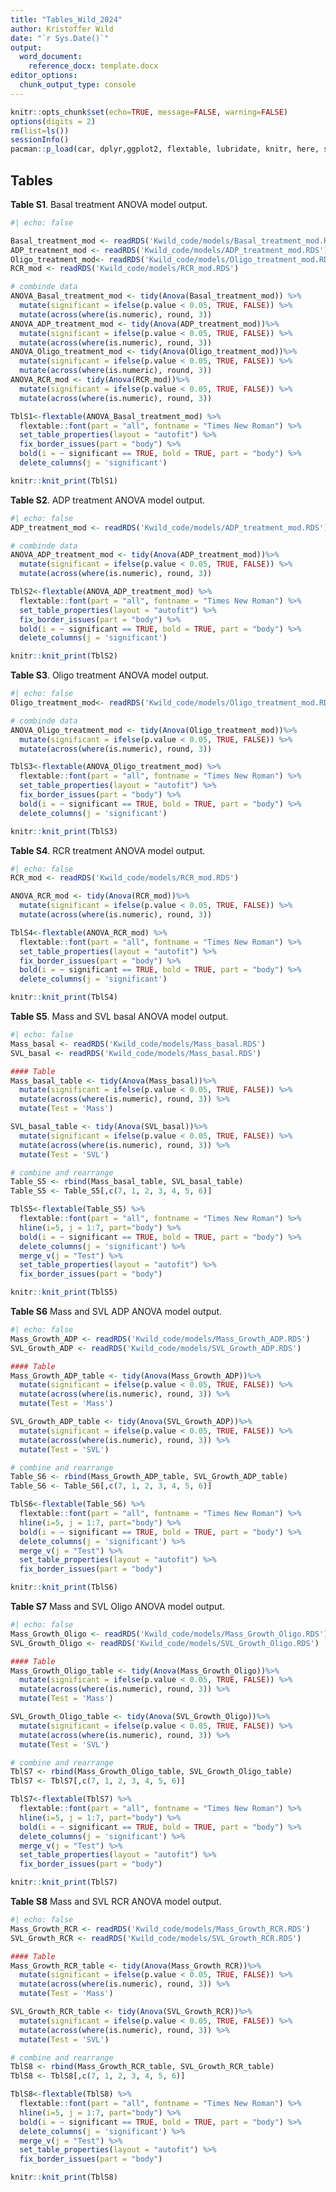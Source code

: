 ```yaml
---
title: "Tables_Wild_2024"
author: Kristoffer Wild
date: "`r Sys.Date()`"
output: 
  word_document:
    reference_docx: template.docx
editor_options: 
  chunk_output_type: console
---
```


```r
knitr::opts_chunk$set(echo=TRUE, message=FALSE, warning=FALSE)
options(digits = 2)
rm(list=ls())
sessionInfo()
pacman::p_load(car, dplyr,ggplot2, flextable, lubridate, knitr, here, stringr, broom, tibble, tidyverse)
```

## Tables

**Table S1**. Basal treatment ANOVA model output. 
```r
#| echo: false

Basal_treatment_mod <- readRDS('Kwild_code/models/Basal_treatment_mod.RDS')
ADP_treatment_mod <- readRDS('Kwild_code/models/ADP_treatment_mod.RDS')
Oligo_treatment_mod<- readRDS('Kwild_code/models/Oligo_treatment_mod.RDS')
RCR_mod <- readRDS('Kwild_code/models/RCR_mod.RDS')

# combinde data
ANOVA_Basal_treatment_mod <- tidy(Anova(Basal_treatment_mod)) %>% 
  mutate(significant = ifelse(p.value < 0.05, TRUE, FALSE)) %>%
  mutate(across(where(is.numeric), round, 3))
ANOVA_ADP_treatment_mod <- tidy(Anova(ADP_treatment_mod))%>% 
  mutate(significant = ifelse(p.value < 0.05, TRUE, FALSE)) %>%
  mutate(across(where(is.numeric), round, 3))
ANOVA_Oligo_treatment_mod <- tidy(Anova(Oligo_treatment_mod))%>% 
  mutate(significant = ifelse(p.value < 0.05, TRUE, FALSE)) %>%
  mutate(across(where(is.numeric), round, 3))
ANOVA_RCR_mod <- tidy(Anova(RCR_mod))%>% 
  mutate(significant = ifelse(p.value < 0.05, TRUE, FALSE)) %>%
  mutate(across(where(is.numeric), round, 3))

TblS1<-flextable(ANOVA_Basal_treatment_mod) %>%
  flextable::font(part = "all", fontname = "Times New Roman") %>%
  set_table_properties(layout = "autofit") %>%
  fix_border_issues(part = "body") %>%
  bold(i = ~ significant == TRUE, bold = TRUE, part = "body") %>% 
  delete_columns(j = 'significant')

knitr::knit_print(TblS1)
```

\newpage
**Table S2**. ADP treatment ANOVA model output. 
```r
#| echo: false
ADP_treatment_mod <- readRDS('Kwild_code/models/ADP_treatment_mod.RDS')

# combinde data
ANOVA_ADP_treatment_mod <- tidy(Anova(ADP_treatment_mod))%>% 
  mutate(significant = ifelse(p.value < 0.05, TRUE, FALSE)) %>%
  mutate(across(where(is.numeric), round, 3))

TblS2<-flextable(ANOVA_ADP_treatment_mod) %>%
  flextable::font(part = "all", fontname = "Times New Roman") %>%
  set_table_properties(layout = "autofit") %>%
  fix_border_issues(part = "body") %>%
  bold(i = ~ significant == TRUE, bold = TRUE, part = "body") %>% 
  delete_columns(j = 'significant')

knitr::knit_print(TblS2)
```

\newpage
**Table S3**. Oligo treatment ANOVA model output. 
```r
#| echo: false
Oligo_treatment_mod<- readRDS('Kwild_code/models/Oligo_treatment_mod.RDS')

# combinde data
ANOVA_Oligo_treatment_mod <- tidy(Anova(Oligo_treatment_mod))%>% 
  mutate(significant = ifelse(p.value < 0.05, TRUE, FALSE)) %>%
  mutate(across(where(is.numeric), round, 3))

TblS3<-flextable(ANOVA_Oligo_treatment_mod) %>%
  flextable::font(part = "all", fontname = "Times New Roman") %>%
  set_table_properties(layout = "autofit") %>%
  fix_border_issues(part = "body") %>%
  bold(i = ~ significant == TRUE, bold = TRUE, part = "body") %>% 
  delete_columns(j = 'significant')

knitr::knit_print(TblS3)
```

\newpage
**Table S4**. RCR treatment ANOVA model output. 
```r
#| echo: false
RCR_mod <- readRDS('Kwild_code/models/RCR_mod.RDS')

ANOVA_RCR_mod <- tidy(Anova(RCR_mod))%>% 
  mutate(significant = ifelse(p.value < 0.05, TRUE, FALSE)) %>%
  mutate(across(where(is.numeric), round, 3))

TblS4<-flextable(ANOVA_RCR_mod) %>%
  flextable::font(part = "all", fontname = "Times New Roman") %>%
  set_table_properties(layout = "autofit") %>%
  fix_border_issues(part = "body") %>%
  bold(i = ~ significant == TRUE, bold = TRUE, part = "body") %>% 
  delete_columns(j = 'significant')

knitr::knit_print(TblS4)
```

\newpage

**Table S5**. Mass and SVL basal ANOVA model output. 
```r
#| echo: false
Mass_basal <- readRDS('Kwild_code/models/Mass_basal.RDS')
SVL_basal <- readRDS('Kwild_code/models/Mass_basal.RDS')

#### Table
Mass_basal_table <- tidy(Anova(Mass_basal))%>% 
  mutate(significant = ifelse(p.value < 0.05, TRUE, FALSE)) %>%
  mutate(across(where(is.numeric), round, 3)) %>%
  mutate(Test = 'Mass')

SVL_basal_table <- tidy(Anova(SVL_basal))%>% 
  mutate(significant = ifelse(p.value < 0.05, TRUE, FALSE)) %>%
  mutate(across(where(is.numeric), round, 3)) %>%
  mutate(Test = 'SVL')

# combine and rearrange
Table_S5 <- rbind(Mass_basal_table, SVL_basal_table)
Table_S5 <- Table_S5[,c(7, 1, 2, 3, 4, 5, 6)]

TblS5<-flextable(Table_S5) %>%
  flextable::font(part = "all", fontname = "Times New Roman") %>%
  hline(i=5, j = 1:7, part="body") %>% 
  bold(i = ~ significant == TRUE, bold = TRUE, part = "body") %>% 
  delete_columns(j = 'significant') %>%
  merge_v(j = "Test") %>% 
  set_table_properties(layout = "autofit") %>%
  fix_border_issues(part = "body")

knitr::knit_print(TblS5)
```
\newpage

**Table S6** Mass and SVL ADP ANOVA model output. 
```r
#| echo: false
Mass_Growth_ADP <- readRDS('Kwild_code/models/Mass_Growth_ADP.RDS')
SVL_Growth_ADP <- readRDS('Kwild_code/models/SVL_Growth_ADP.RDS')

#### Table
Mass_Growth_ADP_table <- tidy(Anova(Mass_Growth_ADP))%>% 
  mutate(significant = ifelse(p.value < 0.05, TRUE, FALSE)) %>%
  mutate(across(where(is.numeric), round, 3)) %>%
  mutate(Test = 'Mass')

SVL_Growth_ADP_table <- tidy(Anova(SVL_Growth_ADP))%>% 
  mutate(significant = ifelse(p.value < 0.05, TRUE, FALSE)) %>%
  mutate(across(where(is.numeric), round, 3)) %>%
  mutate(Test = 'SVL')

# combine and rearrange
Table_S6 <- rbind(Mass_Growth_ADP_table, SVL_Growth_ADP_table)
Table_S6 <- Table_S6[,c(7, 1, 2, 3, 4, 5, 6)]

TblS6<-flextable(Table_S6) %>%
  flextable::font(part = "all", fontname = "Times New Roman") %>%
  hline(i=5, j = 1:7, part="body") %>% 
  bold(i = ~ significant == TRUE, bold = TRUE, part = "body") %>% 
  delete_columns(j = 'significant') %>%
  merge_v(j = "Test") %>% 
  set_table_properties(layout = "autofit") %>%
  fix_border_issues(part = "body")

knitr::knit_print(TblS6)
```

\newpage

**Table S7** Mass and SVL Oligo ANOVA model output. 
```r
#| echo: false
Mass_Growth_Oligo <- readRDS('Kwild_code/models/Mass_Growth_Oligo.RDS')
SVL_Growth_Oligo <- readRDS('Kwild_code/models/SVL_Growth_Oligo.RDS')

#### Table
Mass_Growth_Oligo_table <- tidy(Anova(Mass_Growth_Oligo))%>% 
  mutate(significant = ifelse(p.value < 0.05, TRUE, FALSE)) %>%
  mutate(across(where(is.numeric), round, 3)) %>%
  mutate(Test = 'Mass')

SVL_Growth_Oligo_table <- tidy(Anova(SVL_Growth_Oligo))%>% 
  mutate(significant = ifelse(p.value < 0.05, TRUE, FALSE)) %>%
  mutate(across(where(is.numeric), round, 3)) %>%
  mutate(Test = 'SVL')

# combine and rearrange
TblS7 <- rbind(Mass_Growth_Oligo_table, SVL_Growth_Oligo_table)
TblS7 <- TblS7[,c(7, 1, 2, 3, 4, 5, 6)]

TblS7<-flextable(TblS7) %>%
  flextable::font(part = "all", fontname = "Times New Roman") %>%
  hline(i=5, j = 1:7, part="body") %>% 
  bold(i = ~ significant == TRUE, bold = TRUE, part = "body") %>% 
  delete_columns(j = 'significant') %>%
  merge_v(j = "Test") %>% 
  set_table_properties(layout = "autofit") %>%
  fix_border_issues(part = "body")

knitr::knit_print(TblS7)
```

\newpage

**Table S8** Mass and SVL RCR ANOVA model output. 
```r
#| echo: false
Mass_Growth_RCR <- readRDS('Kwild_code/models/Mass_Growth_RCR.RDS')
SVL_Growth_RCR <- readRDS('Kwild_code/models/SVL_Growth_RCR.RDS')

#### Table
Mass_Growth_RCR_table <- tidy(Anova(Mass_Growth_RCR))%>% 
  mutate(significant = ifelse(p.value < 0.05, TRUE, FALSE)) %>%
  mutate(across(where(is.numeric), round, 3)) %>%
  mutate(Test = 'Mass')

SVL_Growth_RCR_table <- tidy(Anova(SVL_Growth_RCR))%>% 
  mutate(significant = ifelse(p.value < 0.05, TRUE, FALSE)) %>%
  mutate(across(where(is.numeric), round, 3)) %>%
  mutate(Test = 'SVL')

# combine and rearrange
TblS8 <- rbind(Mass_Growth_RCR_table, SVL_Growth_RCR_table)
TblS8 <- TblS8[,c(7, 1, 2, 3, 4, 5, 6)]

TblS8<-flextable(TblS8) %>%
  flextable::font(part = "all", fontname = "Times New Roman") %>%
  hline(i=5, j = 1:7, part="body") %>% 
  bold(i = ~ significant == TRUE, bold = TRUE, part = "body") %>% 
  delete_columns(j = 'significant') %>%
  merge_v(j = "Test") %>% 
  set_table_properties(layout = "autofit") %>%
  fix_border_issues(part = "body")

knitr::knit_print(TblS8)
```